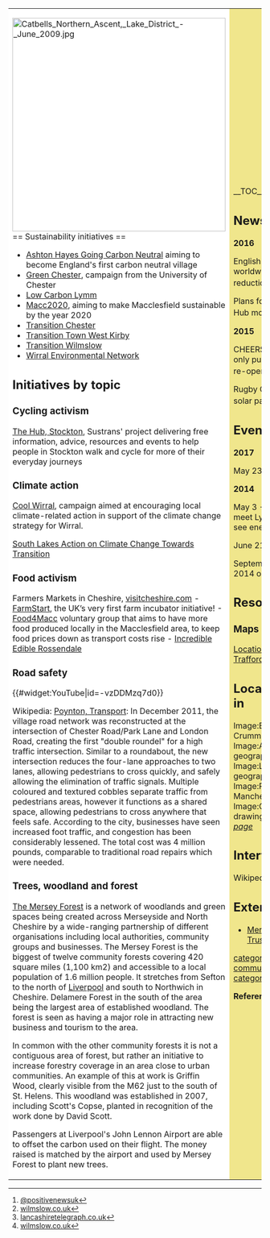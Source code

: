 {| cellpadding="8" cellspacing="0"
|- valign="top" 
| style="background:white" width="52%"|
[[File:Catbells Northern Ascent, Lake District - June 2009.jpg|424px]]<br clear=left>
== Sustainability initiatives ==
*[http://www.goingcarbonneutral.co.uk/ Ashton Hayes Going Carbon Neutral] aiming to become England's first carbon neutral village
*[http://www.greenchester.co.uk/ Green Chester], campaign from the University of Chester
*[http://lowcarbonlymm.org.uk/ Low Carbon Lymm]
*[http://www.maccinfo.com/Macc2020/ Macc2020], aiming to make Macclesfield sustainable by the year 2020
*[http://transitionchester.org.uk/ Transition Chester]
*[http://www.transitiontownwestkirby.org.uk/ Transition Town West Kirby]
*[http://transitionwilmslow.co.uk/ Transition Wilmslow]
*[http://www.cesul.org.uk/ Wirral Environmental Network]

{{scalocal|North West England}}

== Initiatives by topic ==

=== Cycling activism ===

[https://thehubstockton.wordpress.com/ The Hub, Stockton], Sustrans' project delivering free information, advice, resources and events to help people in Stockton walk and cycle for more of their everyday journeys

=== Climate action ===

[http://www.wirral.gov.uk/about-council/climate-change-and-sustainability/cool-wirral Cool Wirral], campaign aimed at encouraging local climate-related action in support of the climate change strategy for Wirral.

[http://slacc.org.uk/ South Lakes Action on Climate Change Towards Transition]

=== Food activism ===

Farmers Markets in Cheshire, [http://www.visitcheshire.com/things-to-do/shopping/farmers-markets visitcheshire.com] -
[http://kindling.org.uk/farmstart FarmStart], the UK’s very first farm incubator initiative! - [http://www.maccinfo.com/Food4Macc/ Food4Macc] voluntary group that aims to have more food produced locally in the Macclesfield area, to keep food prices down as transport costs rise - [http://ierossendale.ning.com/ Incredible Edible Rossendale]

=== Road safety ===

{{#widget:YouTube|id=-vzDDMzq7d0}}

Wikipedia: [[wikipedia:Poynton#Transport|Poynton, Transport]]: In December 2011, the village road network was reconstructed at the intersection of Chester Road/Park Lane and London Road, creating the first "double roundel" for a high traffic intersection. Similar to a roundabout, the new intersection reduces the four-lane approaches to two lanes, allowing pedestrians to cross quickly, and safely allowing the elimination of traffic signals. Multiple coloured and textured cobbles separate traffic from pedestrians areas, however it functions as a shared space, allowing pedestrians to cross anywhere that feels safe. According to the city, businesses have seen increased foot traffic, and congestion has been considerably lessened. The total cost was 4 million pounds, comparable to traditional road repairs which were needed.

=== Trees, woodland and forest ===

[http://www.merseyforest.org.uk/ The Mersey Forest] is a network of woodlands and green spaces being created across Merseyside and North Cheshire by a wide-ranging partnership of different organisations including local authorities, community groups and businesses. The Mersey Forest is the biggest of twelve community forests covering 420 square miles (1,100 km2) and accessible to a local population of 1.6 million people. It stretches from Sefton to the north of [[Liverpool]] and south to Northwich in Cheshire. Delamere Forest in the south of the area being the largest area of established woodland. The forest is seen as having a major role in attracting new business and tourism to the area.

In common with the other community forests it is not a contiguous area of forest, but rather an initiative to increase forestry coverage in an area close to urban communities. An example of this at work is Griffin Wood, clearly visible from the M62 just to the south of St. Helens. This woodland was established in 2007, including Scott's Copse, planted in recognition of the work done by David Scott.

Passengers at Liverpool's John Lennon Airport are able to offset the carbon used on their flight. The money raised is matched by the airport and used by Mersey Forest to plant new trees. {{W|Mersey Forest}}

| style="background:khaki" |

__TOC__

== News and comment ==

'''2016'''

English village becomes worldwide model for carbon reduction, Sep 23 <ref>[https://www.positive.news/2016/environment/22859/english-village-becomes-worldwide-model-carbon-reduction/ @positivenewsuk]</ref>

Plans for Wilmslow Community Hub move forward, Mar 30 <ref>[http://www.wilmslow.co.uk/news/article/13398/plans-for-wilmslow-community-hub-move-forward wilmslow.co.uk]</ref>

'''2015'''

CHEERS! Villagers who saved only pub celebrate with grand re-opening, December 16 <ref>[http://www.lancashiretelegraph.co.uk/news/14147276.CHEERS__Villagers_who_saved_only_pub_celebrate_with_grand_re_opening/ lancashiretelegraph.co.uk]</ref>

Rugby Club goes green with solar panels, August 19 <ref>[http://www.wilmslow.co.uk/news/article/12107/rugby-club-goes-green-with-solar-panels wilmslow.co.uk]</ref>

== Events ==

'''2017'''

May 23 [https://www.eventbrite.co.uk/e/cycle-maps-for-chester-tickets-33272304358 Cycle Maps for Chester]

'''2014'''

May 3 - 4 [http://lowcarbonlymm.org.uk/the-lymm-green-trail-meet-lymm-householders-and-see-energy-efficiency-first-hand/ Lymm Green Trail], meet Lymm householders and see energy efficiency first hand

June 21 [http://transitionchester.org.uk/GreenDay Chester Green Day]

September 13 Wirral Earth Fest 2014 on [https://www.facebook.com/WirralEarthFest2013 facebook]


== Resources ==

=== Maps ===

[http://traffordopendata.heroku.com/ Locations and Facilities in Trafford]

== Local communities in {{PAGENAME}} ==

<gallery>
Image:Buttermere and Crummock Water.jpg|[[Cumbria]]
Image:Above Langdon Brook - geograph.org.uk.jpg|[[Lancashire]]
Image:Liverpool1 - geograph.org.uk.jpg|[[Liverpool]]
Image:Piccadilly Gardens, Manchester.jpg|[[Manchester]]
Image:Greenwich park drawing1.jpg|[[Help:Creating a page|''Create a new page'']]
</gallery>

== Interwiki links ==
Wikipedia: [[wikipedia:North West England|North West England]]

== External links ==
*[http://www.met-net.org.uk/ Merseyside Environmental Trust]


{{scaendmenu}}
[[category:Sustainable community action]]
[[category:North West England]]

'''References'''
{{Attrib sca ref|North West England}}
<references/>
|}